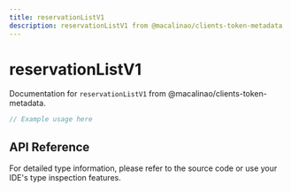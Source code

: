 ```yaml
---
title: reservationListV1
description: reservationListV1 from @macalinao/clients-token-metadata
---
```


# reservationListV1

Documentation for `reservationListV1` from @macalinao/clients-token-metadata.

```typescript
// Example usage here
```

## API Reference

For detailed type information, please refer to the source code or use your IDE's type inspection features.

